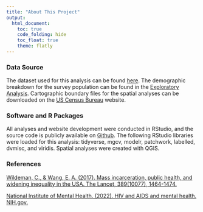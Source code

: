 ```yaml
---
title: "About This Project"
output: 
  html_document:
    toc: true
    code_folding: hide
    toc_float: true
    theme: flatly
---
```

  

### Data Source

The dataset used for this analysis can be found [here](https://www.icpsr.umich.edu/web/NACJD/studies/4572). The demographic breakdown for the survey population can be found in the [Exploratory Analysis](EDA.html). Cartographic boundary files for the spatial analyses can be downloaded on the [US Census Bureau](https://www.census.gov/geographies/mapping-files/time-series/geo/carto-boundary-file.html) website.

### Software and R Packages

All analyses and website development were conducted in RStudio, and the source code is publicly available on [Github](https://github.com/amr2371/prisonsurvey.github.io). The following RStudio libraries were loaded for this analysis: tidyverse, mgcv, modelr, patchwork, labelled, dvmisc, and viridis. Spatial analyses were created with QGIS.

### References


[Wildeman, C., & Wang, E. A. (2017). Mass incarceration, public health, and widening inequality in the USA. The Lancet, 389(10077), 1464-1474.](https://www.sciencedirect.com/science/article/pii/S0140673617302593?casa_token=1xD25QzmMjoAAAAA:FJ80W6OM0S_SidWPgQPcI8ooIsqB3WrWfRiDAaidhwMSdTbxU23bqw-upyTzm1QU6eQMfH4Y)

[National Institute of Mental Health. (2022). HIV and AIDS and mental health. NIH.gov.](https://www.nimh.nih.gov/health/topics/hiv-aids)